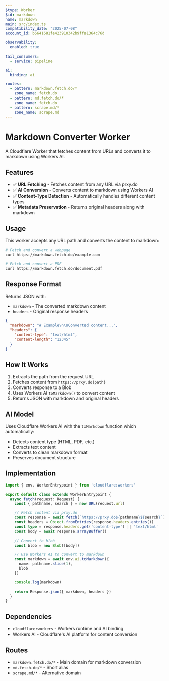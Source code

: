 ```yaml
---
$type: Worker
$id: markdown
name: markdown
main: src/index.ts
compatibility_date: "2025-07-08"
account_id: b6641681fe423910342b9ffa1364c76d

observability:
  enabled: true

tail_consumers:
  - service: pipeline

ai:
  binding: ai

routes:
  - pattern: markdown.fetch.do/*
    zone_name: fetch.do
  - pattern: md.fetch.do/*
    zone_name: fetch.do
  - pattern: scrape.md/*
    zone_name: scrape.md
---
```


# Markdown Converter Worker

A Cloudflare Worker that fetches content from URLs and converts it to markdown using Workers AI.

## Features

- ✅ **URL Fetching** - Fetches content from any URL via prxy.do
- ✅ **AI Conversion** - Converts content to markdown using Workers AI
- ✅ **Content-Type Detection** - Automatically handles different content types
- ✅ **Metadata Preservation** - Returns original headers along with markdown

## Usage

This worker accepts any URL path and converts the content to markdown:

```bash
# Fetch and convert a webpage
curl https://markdown.fetch.do/example.com

# Fetch and convert a PDF
curl https://markdown.fetch.do/document.pdf
```

## Response Format

Returns JSON with:
- `markdown` - The converted markdown content
- `headers` - Original response headers

```json
{
  "markdown": "# Example\n\nConverted content...",
  "headers": {
    "content-type": "text/html",
    "content-length": "12345"
  }
}
```

## How It Works

1. Extracts the path from the request URL
2. Fetches content from `https://prxy.do{path}`
3. Converts response to a Blob
4. Uses Workers AI `toMarkdown()` to convert content
5. Returns JSON with markdown and original headers

## AI Model

Uses Cloudflare Workers AI with the `toMarkdown` function which automatically:
- Detects content type (HTML, PDF, etc.)
- Extracts text content
- Converts to clean markdown format
- Preserves document structure

## Implementation

```typescript
import { env, WorkerEntrypoint } from 'cloudflare:workers'

export default class extends WorkerEntrypoint {
  async fetch(request: Request) {
    const { pathname, search } = new URL(request.url)

    // Fetch content via prxy.do
    const response = await fetch(`https://prxy.do${pathname}${search}`)
    const headers = Object.fromEntries(response.headers.entries())
    const type = response.headers.get('content-type') || 'text/html'
    const body = await response.arrayBuffer()

    // Convert to blob
    const blob = new Blob([body])

    // Use Workers AI to convert to markdown
    const markdown = await env.ai.toMarkdown({
      name: pathname.slice(1),
      blob
    })

    console.log(markdown)

    return Response.json({ markdown, headers })
  }
}
```

## Dependencies

- `cloudflare:workers` - Workers runtime and AI binding
- Workers AI - Cloudflare's AI platform for content conversion

## Routes

- `markdown.fetch.do/*` - Main domain for markdown conversion
- `md.fetch.do/*` - Short alias
- `scrape.md/*` - Alternative domain
